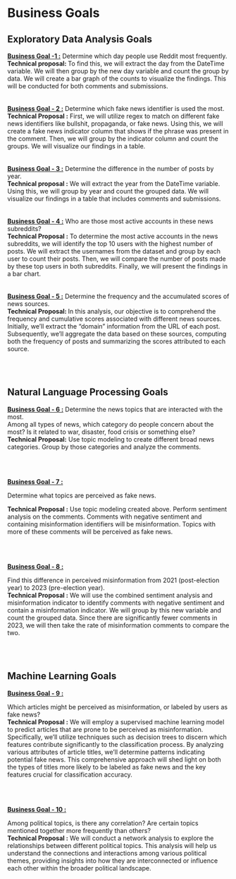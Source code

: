 # Business Goals 
## Exploratory Data Analysis Goals 
<div class = "goals_format"> 
<b> <a href = "eda.qmd#EDA1_DailyEngagement" class = "eda_goal_link"> Business Goal -1 :</a></b> Determine which day people use Reddit most frequently.<br> 
<div class = "tech_format">
<b> Technical proposal: </b> To find this, we will extract the day from the DateTime variable. We will then group by the new day variable and count the group by data. We will create a bar graph of the counts to visualize the findings. This will be conducted for both comments and submissions.</div> </div>
<br> 
<br>
<div class = "goals_format">
<b> <a href = "eda.qmd#EDA2_FakeNews" class = "eda_goal_link">Business Goal - 2 :</a></b> Determine which fake news identifier is used the most.
<br> 
<div class = "tech_format">
<b>Technical Proposal :</b> First, we will utilize regex to match on different fake news identifiers like bullshit, propaganda, or fake news. Using this, we will create a fake news indicator column that shows if the phrase was present in the comment. Then, we will group by the indicator column and count the groups. We will visualize our findings in a table.</div> </div>
<br> 
<br>
<div class = "goals_format">
<b> <a href = "eda.qmd#EDA3_DifferencePosts" class = "eda_goal_link">Business Goal - 3 :</a></b> Determine the difference in the number of posts by year.<br>
<div class = "tech_format">
<b>Technical proposal :</b> We will extract the year from the DateTime variable. Using this, we will group by year and count the grouped data. We will visualize our findings in a table that includes comments and submissions. </div> </div> 
<br>
<br>
<div class = "goals_format">
<b><a href = "eda.qmd#EDA4: Active Users" class = "eda_goal_link">Business Goal - 4 :</a></b> Who are those most active accounts in these news subreddits?
<br>
<div class = "tech_format">
<b>Technical Proposal :</b> To determine the most active accounts in the news subreddits, we will identify the top 10 users with the highest number of posts. We will extract the usernames from the dataset and group by each user to count their posts. Then, we will compare the number of posts made by these top users in both subreddits. Finally, we will present the findings in a bar chart.</div></div> 
<br>
<br>
<div class = "goals_format">
<b><a href = "eda.qmd#EDA5: News Sources" class = "eda_goal_link">Business Goal - 5 :</a></b> Determine the frequency and the accumulated scores of news sources.
<br>
<div class = "tech_format">
<b>Technical Proposal: </b> In this analysis, our objective is to comprehend the frequency and cumulative scores associated with different news sources. Initially, we'll extract the "domain" information from the URL of each post. Subsequently, we'll aggregate the data based on these sources, computing both the frequency of posts and summarizing the scores attributed to each source. </div></div> 
<br>
<br>

## Natural Language Processing Goals 
<div class = "nlp_goals_format">
<!--<b><a href = "nlp.qmd#topic_modeling" class = "nlp_goal_link">Business Goal - 6 :</a></b> -->
<b><a href = "" class = "nlp_goal_link">Business Goal - 6 :</a></b> 
Determine the news topics that are interacted with the most.
<br>
Among all types of news, which category do people concern about the most? Is it related to war, disaster,  food crisis or something else?
<br>
<div class = "nlp_tech_format">
<b>Technical Proposal:</b> Use topic modeling to create different broad news categories. Group by those categories and analyze the comments.</div></div>
<br>
<br>

<div class = "nlp_goals_format">
<b><a href = "" class = "nlp_goal_link">Business Goal - 7 :</a></b> 
<!--<b><a href = "nlp.qmd#ner" class = "nlp_goal_link">Business Goal - 7 :</a></b>  -->

Determine what topics are perceived as fake news.
<br>
<div class = "nlp_tech_format">
<b>Technical Proposal :</b> Use topic modeling created above. Perform sentiment analysis on the comments. Comments with negative sentiment and containing misinformation identifiers will be misinformation. Topics with more of these comments will be perceived as fake news. 
</div></div>
<br>
<br>


<div class = "nlp_goals_format">
<b><a href = "" class = "nlp_goal_link">Business Goal - 8 :</a></b>
<!--<b><a href = "nlp.qmd#sentiment" class = "nlp_goal_link">Business Goal - 8 :</a></b> -->

Find this difference in perceived misinformation from 2021 (post-election year) to 2023 (pre-election year).
<br>
<div class = "nlp_tech_format">
<b>Technical Proposal :</b> We will use the combined sentiment analysis and misinformation indicator to identify comments with negative sentiment and contain a misinformation indicator. We will group by this new variable and count the grouped data. Since there are significantly fewer comments in 2023, we will then take the rate of misinformation comments to compare the two.</div></div> 
<br>
<br> 

## Machine Learning Goals 
<div class = "ml_goals_format">
<b><a href = "" class = "ml_goal_link">Business Goal - 9 :</a></b>
<!--<b><a href = "ml.qmd#super_sentiment" class = "ml_goal_link">Business Goal - 9 :</a></b> -->

Which articles might be perceived as misinformation, or labeled by users as fake news?
<br>
<div class = "ml_tech_format">
<b>Technical Proposal :</b> We will employ a supervised machine learning model to predict articles that are prone to be perceived as misinformation. Specifically, we'll utilize techniques such as decision trees to discern which features contribute significantly to the classification process. By analyzing various attributes of article titles, we'll determine patterns indicating potential fake news. This comprehensive approach will shed light on both the types of titles more likely to be labeled as fake news and the key features crucial for classification accuracy. </div> </div> 
<br>
<br>

<div class = "ml_goals_format">
<b><a href = "ml.qmd#controversiality" class = "ml_goal_link">Business Goal - 10 :</a></b> 
<!--<b><a href = "ml.qmd#controversiality" class = "ml_goal_link">Business Goal - 10 :</a></b> -->

Among political topics, is there any correlation? Are certain topics mentioned together more frequently than others?<br>
<div class = "ml_tech_format">
<b>Technical Proposal :</b> We will conduct a network analysis to explore the relationships between different political topics. This analysis will help us understand the connections and interactions among various political themes, providing insights into how they are interconnected or influence each other within the broader political landscape.</div></div>
<br>
<br> 


